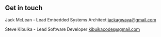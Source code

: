 ## Get in touch

Jack McLean - Lead Embedded Systems Architect
<jackagwaya@gmail.com>

Steve Kibuika - Lead Software Developer
<kibuikacodes@gmail.com>